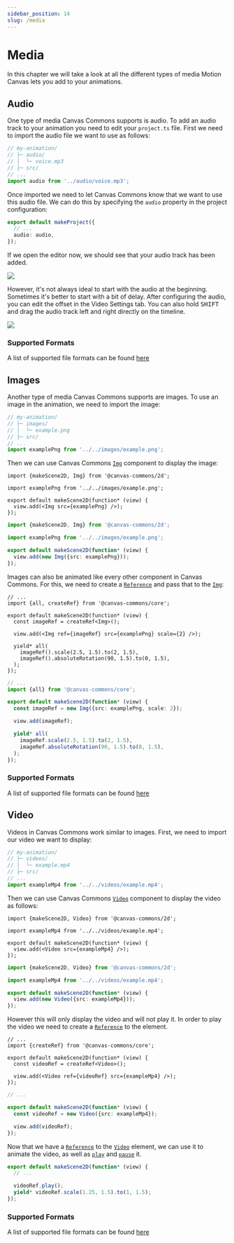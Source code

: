 ```yaml
---
sidebar_position: 14
slug: /media
---
```



# Media

In this chapter we will take a look at all the different types of media Motion
Canvas lets you add to your animations.

## Audio

One type of media Canvas Commons supports is audio. To add an audio track to
your animation you need to edit your `project.ts` file. First we need to import
the audio file we want to use as follows:

```ts
// my-animation/
// ├─ audio/
// │  └─ voice.mp3
// ├─ src/
// ...
import audio from '../audio/voice.mp3';
```

Once imported we need to let Canvas Commons know that we want to use this audio
file. We can do this by specifying the `audio` property in the project
configuration:

```ts
export default makeProject({
  // ...
  audio: audio,
});
```

If we open the editor now, we should see that your audio track has been added.

![](@site/static/img/media/editor-audio-track.png)

However, it's not always ideal to start with the audio at the beginning.
Sometimes it's better to start with a bit of delay. After configuring the audio,
you can edit the offset in the Video Settings <VideoSettings
  className="icon-inline"
  alt="Video Settings"
  title="Video Settings"
/> tab. You can also hold <kbd>SHIFT</kbd> and drag the audio track left and
right directly on the timeline.

![](@site/static/img/media/editor-audio-track-delayed.png)

### Supported Formats

A list of supported file formats can be found
[here](https://developer.mozilla.org/en-US/docs/Web/Media/Formats/Audio_codecs#common_codecs)

## Images

Another type of media Canvas Commons supports are images. To use an image in the
animation, we need to import the image:

```ts
// my-animation/
// ├─ images/
// │  └─ example.png
// ├─ src/
// ...
import examplePng from '../../images/example.png';
```

Then we can use Canvas Commons [`Img`](/api/2d/components/Img) component to
display the image:

<Tabs groupId="language" queryString>
<TabItem value="tsx" label="TSX">

```tsx
import {makeScene2D, Img} from '@canvas-commons/2d';

import examplePng from '../../images/example.png';

export default makeScene2D(function* (view) {
  view.add(<Img src={examplePng} />);
});
```

</TabItem>
<TabItem value="ts" label="TS">

```ts
import {makeScene2D, Img} from '@canvas-commons/2d';

import examplePng from '../../images/example.png';

export default makeScene2D(function* (view) {
  view.add(new Img({src: examplePng}));
});
```

</TabItem>
</Tabs>

Images can also be animated like every other component in Canvas Commons. For
this, we need to create a [`Reference`](/docs/references) and pass that to the
[`Img`](/api/2d/components/Img):

<Tabs groupId="language" queryString>
<TabItem value="tsx" label="TSX">

```tsx
// ...
import {all, createRef} from '@canvas-commons/core';

export default makeScene2D(function* (view) {
  const imageRef = createRef<Img>();

  view.add(<Img ref={imageRef} src={examplePng} scale={2} />);

  yield* all(
    imageRef().scale(2.5, 1.5).to(2, 1.5),
    imageRef().absoluteRotation(90, 1.5).to(0, 1.5),
  );
});
```

</TabItem>
<TabItem value="ts" label="TS">

```ts
// ...
import {all} from '@canvas-commons/core';

export default makeScene2D(function* (view) {
  const imageRef = new Img({src: examplePng, scale: 2});

  view.add(imageRef);

  yield* all(
    imageRef.scale(2.5, 1.5).to(2, 1.5),
    imageRef.absoluteRotation(90, 1.5).to(0, 1.5),
  );
});
```

</TabItem>
</Tabs>

<AnimationPlayer name="media-image" small />

### Supported Formats

A list of supported file formats can be found
[here](https://developer.mozilla.org/en-US/docs/Web/Media/Formats/Image_types)

## Video

Videos in Canvas Commons work similar to images. First, we need to import our
video we want to display:

```ts
// my-animation/
// ├─ videos/
// │  └─ example.mp4
// ├─ src/
// ...
import exampleMp4 from '../../videos/example.mp4';
```

Then we can use Canvas Commons [`Video`](/api/2d/components/Video) component to
display the video as follows:

<Tabs groupId="language" queryString>
<TabItem value="tsx" label="TSX">

```tsx
import {makeScene2D, Video} from '@canvas-commons/2d';

import exampleMp4 from '../../videos/example.mp4';

export default makeScene2D(function* (view) {
  view.add(<Video src={exampleMp4} />);
});
```

</TabItem>
<TabItem value="ts" label="TS">

```ts
import {makeScene2D, Video} from '@canvas-commons/2d';

import exampleMp4 from '../../videos/example.mp4';

export default makeScene2D(function* (view) {
  view.add(new Video({src: exampleMp4}));
});
```

</TabItem>
</Tabs>

However this will only display the video and will not play it. In order to play
the video we need to create a [`Reference`](/docs/references) to the element.

<Tabs groupId="language" queryString>
<TabItem value="tsx" label="TSX">

```tsx
// ...
import {createRef} from '@canvas-commons/core';

export default makeScene2D(function* (view) {
  const videoRef = createRef<Video>();

  view.add(<Video ref={videoRef} src={exampleMp4} />);
});
```

</TabItem>
<TabItem value="ts" label="TS">

```ts
// ...

export default makeScene2D(function* (view) {
  const videoRef = new Video({src: exampleMp4});

  view.add(videoRef);
});
```

</TabItem>
</Tabs>

Now that we have a [`Reference`](/docs/references) to the
[`Video`](/api/2d/components/Video) element, we can use it to animate the video,
as well as [`play`](/api/2d/components/Video#play) and
[`pause`](/api/2d/components/Video#pause) it.

```ts
export default makeScene2D(function* (view) {
  // ...

  videoRef.play();
  yield* videoRef.scale(1.25, 1.5).to(1, 1.5);
});
```

### Supported Formats

A list of supported file formats can be found
[here](https://developer.mozilla.org/en-US/docs/Web/Media/Formats/Containers)
